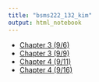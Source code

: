 ```yaml
---
title: "bsms222_132_kim"
output: html_notebook
---
```


* [Chapter 3 (9/6)](rbasic_20190906_132_kim.nb.html)
* [Chapter 3 (9/9)](rbasic_20190909_132_kim.nb.html)
* [Chapter 4 (9/11)](programmingbasics_20190911_132_kim.nb.html)
* [Chapter 4 (9/16)](programmingbasics_20190916_132_kim.nb.html)